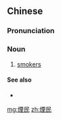 {{also|烟民}}
==Chinese==
{{zh-forms|s=烟民|t2=菸民}}

===Pronunciation===
{{zh-pron
|m=yānmín
|c=jin1 man4
|cat=n
}}

===Noun===
{{zh-noun}}

# [[smokers]]

====See also====
* {{zh-l|吸煙者}}

[[mg:煙民]]
[[zh:煙民]]